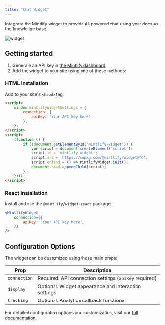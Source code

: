 ```yaml
---
title: "Chat Widget"
---
```


Integrate the Mintlify widget to provide AI-powered chat using your docs as the knowledge base.

![widget](https://mintlify-assets.b-cdn.net/widget/hero.webp)

## Getting started

1. Generate an API key in [the Mintlify dashboard](https://dashboard.mintlify.com/chat/widget-auth)
2. Add the widget to your site using one of these methods:

### HTML Installation

Add to your site's `<head>` tag:

```html
<script>
    window.mintlifyWidgetSettings = {
        connection: {
            apiKey: 'Your API key here'
        },
    };
</script>
<script>
    (function () {
        if (!document.getElementById('mintlify-widget')) {
            var script = document.createElement('script');
            script.id = 'mintlify-widget';
            script.src = 'https://unpkg.com/@mintlify/widget@^0';
            script.onload = () => MintlifyWidget.init();
            document.head.appendChild(script);
        }
    })();
</script>
```

### React Installation

Install and use the `@mintlify/widget-react` package:

```jsx
<MintlifyWidget
    connection={{
        apiKey: 'Your API key here',
    }}
/>
```

## Configuration Options

The widget can be customized using these main props:

| Prop         | Description                                                |
| ------------ | ---------------------------------------------------------- |
| `connection` | Required. API connection settings (`apiKey` required)      |
| `display`    | Optional. Widget appearance and interaction settings       |
| `tracking`   | Optional. Analytics callback functions                     |

For detailed configuration options and customization, visit our [full documentation](https://mintlify.com/docs/api-playground/chat-widget).